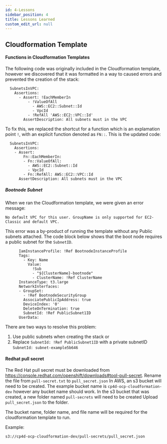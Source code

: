 ```yaml
---
id: 4-Lessons
sidebar_position: 4
title: Lessons Learned
custom_edit_url: null
---
```


## Cloudformation Template

#### Functions in Cloudformation Templates

The following code was originally included in the Cloudformation template, however we discovered that it was formatted in a way to caused errors and prevented the creation of the stack:

```
  SubnetsInVPC:
    Assertions:
      - Assert: !EachMemberIn
          - !ValueOfAll
            - AWS::EC2::Subnet::Id
            - VpcId
          - !RefAll 'AWS::EC2::VPC::Id'
        AssertDescription: All subnets must in the VPC      
```

To fix this, we replaced the shortcut for a function which is an explamation point ```!```,  with an explicit function denoted as ```FN::```. This is the updated code:

```
  SubnetsInVPC:
    Assertions:
    - Assert:
        Fn::EachMemberIn:
        - Fn::ValueOfAll:
          - AWS::EC2::Subnet::Id
          - VpcId
        - Fn::RefAll: AWS::EC2::VPC::Id
      AssertDescription: All subnets must in the VPC
```

##### Bootnode Subnet 


When we ran the Cloudformation template, we were given an error message:

```
No default VPC for this user. GroupName is only supported for EC2-Classic and default VPC.
```

This error was a by-product of running the template without any Public subnets attached. The code block below shows that the boot node requires a public subnet for the ```SubnetID```. 

```
      IamInstanceProfile: !Ref BootnodeInstanceProfile
      Tags:
        - Key: Name
          Value: 
            !Sub
            - "${ClusterName}-bootnode"
            - ClusterName: !Ref ClusterName 
      InstanceType: t3.large 
      NetworkInterfaces:
      - GroupSet:
        - !Ref BootnodeSecurityGroup
        AssociatePublicIpAddress: true
        DeviceIndex: '0'
        DeleteOnTermination: true
        SubnetId: !Ref PublicSubnet1ID  
      UserData:
```
There are two ways to resolve this problem:

1) Use public subnets when creating the stack
or
2) Replace ```SubnetId: !Ref PublicSubnet1ID```  with a private subnetID ```SubnetId: subnet-example5b646```


#### Redhat pull secret

The Red Hat pull secret must be downloaded from https://console.redhat.com/openshift/downloads#tool-pull-secret. 
Rename the file from ```pull-secret.txt``` to ```pull_secret.json```
In AWS, an s3 bucket will need to be created. The example bucket name is ```cp4d-ocp-cloudformation-dev``` however any bucket name should work.
In the s3 bucket that was created, a new folder named ```pull-secrets``` will need to be created
Upload ```pull_secret.json``` to the folder.

The bucket name, folder name, and file name will be required for the cloudformation template to run.

Example:
```
s3://cp4d-ocp-cloudformation-dev/pull-secrets/pull_secret.json
```
